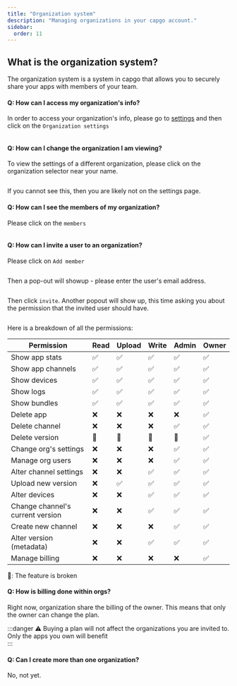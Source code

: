 ```yaml
---
title: "Organization system"
description: "Managing organizations in your capgo account."
sidebar:
  order: 11
---
```



## What is the organization system?

The organization system is a system in capgo that allows you to securely share your apps with members of your team.

#### Q: How can I access my organization's info?

In order to access your organization's info, please go to [settings](/docs/webapp/settings/#how-to-get-to-the-settings-page) and then click on the `Organization settings`

<figure><img style="margin-left: auto; margin-right: auto" src="/orgs-settings.png" alt="" /><figcaption></figcaption></figure>

#### Q: How can I change the organization I am viewing?

To view the settings of a different organization, please click on the organization selector near your name.

<figure><img style="margin-left: auto; margin-right: auto" src="/org-selector.png" alt="" /><figcaption></figcaption></figure>

If you cannot see this, then you are likely not on the settings page.

#### Q: How can I see the members of my organization?

Please click on the `members`
<figure><img style="margin-left: auto; margin-right: auto" src="/org-show-members.png" alt="" /><figcaption></figcaption></figure>

#### Q: How can I invite a user to an organization?

Please click on `Add member`
<figure><img style="margin-left: auto; margin-right: auto" src="/orgs-add-member.png" alt="" /><figcaption></figcaption></figure>

Then a pop-out will showup - please enter the user's email address.

<figure><img style="margin-left: auto; margin-right: auto" src="/invite-to-org-email-enter.png" alt="" /><figcaption></figcaption></figure>

Then click `invite`. Another popout will show up, this time asking you about the permission that the invited user should have.

<figure><img style="margin-left: auto; margin-right: auto" src="/select-perm-orgs.png" alt="" /><figcaption></figcaption></figure>

Here is a breakdown of all the permissions:

| Permission                        | Read | Upload | Write | Admin | Owner |
|-----------------------------------|------|--------|-------|-------|-------|
| Show app stats                    |   ✅  |    ✅   |   ✅   |   ✅   |   ✅   |
| Show app channels                 |   ✅  |    ✅   |   ✅   |   ✅   |   ✅   |
| Show devices                      |   ✅  |    ✅   |   ✅   |   ✅   |   ✅   |
| Show logs                         |   ✅  |    ✅   |   ✅   |   ✅   |   ✅   |
| Show bundles                      |   ✅  |    ✅   |   ✅   |   ✅   |   ✅   |
| Delete app                        |   ❌  |    ❌   |   ❌   |   ❌   |   ✅   |
| Delete channel                    |   ❌  |    ❌   |   ❌   |   ✅   |   ✅   |
| Delete version                    |   🚧  |    🚧   |   🚧   |   🚧   |   ✅   |
| Change org's settings             |   ❌  |    ❌   |   ❌   |   ✅   |   ✅   |
| Manage org users                  |   ❌  |    ❌   |   ❌   |   ✅   |   ✅   |
| Alter channel settings            |   ❌  |    ❌   |   ✅   |   ✅   |   ✅   |
| Upload new version                |   ❌  |    ✅   |   ✅   |   ✅   |   ✅   |
| Alter devices                     |   ❌  |    ❌   |   ✅   |   ✅   |   ✅   |
| Change channel's  current version |   ❌  |    ❌   |   ✅   |   ✅   |   ✅   |
| Create new channel                |   ❌  |    ❌   |   ❌   |   ✅   |   ✅   |
| Alter version  (metadata)         |   ❌  |    ❌   |   ✅   |   ✅   |   ✅   |
| Manage billing                    |   ❌  |    ❌   |   ❌   |   ❌   |   ✅   |



🚧: The feature is broken

#### Q: How is billing done within orgs?

Right now, organization share the billing of the owner. This means that only the owner can change the plan.

:::danger
⚠️ Buying a plan will not affect the organizations you are invited to.\
Only the apps you own will benefit  
:::


#### Q: Can I create more than one organization?

No, not yet.

